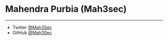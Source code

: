 

# Mahendra Purbia (Mah3sec)

---

- Twitter [@Mah3Sec](https://twitter.com/Mah3Sec)
- GitHub [@Mah3Sec](https://github.com/Mah3Sec)
